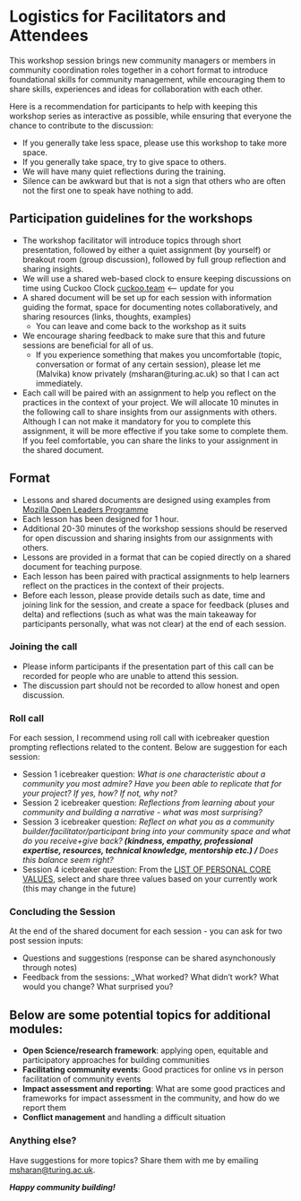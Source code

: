 # Logistics for Facilitators and Attendees

This workshop session brings new community managers or members in community coordination roles together in a cohort format to introduce foundational skills for community management, while encouraging them to share skills, experiences and ideas for collaboration with each other.
    
Here is a recommendation for participants to help with keeping this workshop series as interactive as possible, while ensuring that everyone the chance to contribute to the discussion:

- If you generally take less space, please use this workshop to take more space.
- If you generally take space, try to give space to others. 
- We will have many quiet reflections during the training.
- Silence can be awkward but that is not a sign that others who are often not the first one to speak have nothing to add.

## Participation guidelines for the workshops

* The workshop facilitator will introduce topics through short presentation, followed by either a quiet assignment (by yourself) or breakout room (group discussion), followed by full group reflection and sharing insights.
* We will use a shared web-based clock to ensure keeping discussions on time using Cuckoo Clock [cuckoo.team](https://cuckoo.team) <-- update for you
* A shared document will be set up for each session with information guiding the format, space for documenting notes collaboratively, and sharing resources (links, thoughts, examples)
  * You can leave and come back to the workshop as it suits
* We encourage sharing feedback to make sure that this and future sessions are beneficial for all of us.
  * If you experience something that makes you uncomfortable (topic, conversation or format of any certain session), please let me (Malvika) know privately (msharan@turing.ac.uk) so that I can act immediately.
* Each call will be paired with an assignment to help you reflect on the practices in the context of your project. We will allocate 10 minutes in the following call to share insights from our assignments with others. Although I can not make it mandatory for you to complete this assignment, it will be more effective if you take some to complete them. If you feel comfortable, you can share the links to your assignment in the shared document.

## Format

- Lessons and shared documents are designed using examples from [Mozilla Open Leaders Programme](https://foundation.mozilla.org/en/initiatives/mozilla-open-leaders/)
- Each lesson has been designed for 1 hour.
- Additional 20-30 minutes of the workshop sessions should be reserved for open discussion and sharing insights from our assignments with others.
- Lessons are provided in a format that can be copied directly on a shared document for teaching purpose. 
- Each lesson has been paired with practical assignments to help learners reflect on the practices in the context of their projects.
- Before each lesson, please provide details such as date, time and joining link for the session, and create a space for feedback (pluses and delta) and reflections (such as what was the main takeaway for participants personally, what was not clear) at the end of each session.

### Joining the call

- Please inform participants if the presentation part of this call can be recorded for people who are unable to attend this session.
- The discussion part should not be recorded to allow honest and open discussion.

### Roll call

For each session, I recommend using roll call with icebreaker question prompting reflections related to the content.
Below are suggestion for each session:

- Session 1 icebreaker question: *What is one characteristic about a community you most admire? Have you been able to replicate that for your project? If yes, how? If not, why not?*
- Session 2 icebreaker question: *Reflections from learning about your community and building a narrative - what was most surprising?*
- Session 3 icebreaker question: *Reflect on what you as a community builder/facilitator/participant bring into your community space and what do you receive+give back?** (kindness, empathy, professional expertise, resources, technical knowledge, mentorship etc.) / **Does this balance seem right?*
- Session 4 icebreaker question: From the [LIST OF PERSONAL CORE VALUES](https://thehappinessplanner.co.uk/pages/list-of-core-values), select and share three values based on your currently work (this may change in the future)

### Concluding the Session

At the end of the shared document for each session - you can ask for two post session inputs:

- Questions and suggestions (response can be shared asynchonously through notes)
- Feedback from the sessions: _What worked? What didn't work? What would you change? What surprised you?

## Below are some potential topics for additional modules:

- **Open Science/research framework**: applying open, equitable and participatory approaches for building communities
- **Facilitating community events**: Good practices for online vs in person facilitation of community events
- **Impact assessment and reporting**: What are some good practices and frameworks for impact assessment in the community, and how do we report them
- **Conflict management** and handling a difficult situation

### Anything else?

Have suggestions for more topics? Share them with me by emailing [msharan@turing.ac.uk](mailto:msharan@turing.ac.uk).

***Happy community building!***